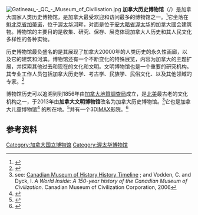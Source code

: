 [[File:Gatineau_-_QC_-_Museum_of_Civilisation.jpg|thumb]]
'''加拿大历史博物馆'''（{{lang-en|Canadian Museum of History}}/{{lang-fr|Musée canadien de l'histoire}}）是加拿大国家人类历史博物馆，是加拿大最受欢迎和访问最多的博物馆之一。<ref>{{cite press release
|url=http://www.civilization.ca/cmc/media/press-releases/year-2006/canadas-most-visited-museum-celebrates-150th-anniversary
|title=Canada's most visited museum celebrates 150th anniversary
|publisher=Canadian Museum of Civilization
|date=2006-05-10
|accessdate=2006-07-06
|archive-date=2011-01-05
|archive-url=https://web.archive.org/web/20110105183147/http://www.civilization.ca/cmc/media/press-releases/year-2006/canadas-most-visited-museum-celebrates-150th-anniversary
|dead-url=no
}}</ref>它坐落在[[魁北克省|魁北克省]][[加蒂诺|加蒂诺]]，位于[[渥太华河|渥太华河]]畔，对面是位于[[安大略省|安大略省]][[渥太华|渥太华]]的加拿大國会建筑物。博物馆的主要目的是收集、研究、保存、展览体现加拿大人历史和其人民文化多样性的各种实物。

历史博物馆最负盛名的是其展现了加拿大20000年的人类历史的永久性画廊，以及它的建筑和河滨。博物馆还有一个不断变化的特殊展览，内容为加拿大的主题扩展，并探索其他过去和现在的文化和文明。文明博物馆也是一个重要的研究机构。其专业工作人员包括加拿大历史学、考古学、民族学、民俗文化、以及其他领域的专家。<ref>{{cite web |author=Pierre Pontbriand |url=http://www.thecanadianencyclopedia.com/index.cfm?PgNm=TCE&Params=A1ARTA0001311 |title=The Canadian Encyclopedia |publisher=The Canadian Encyclopedia |date= |accessdate=2011-04-24 |archive-date=2011-06-08 |archive-url=https://web.archive.org/web/20110608125154/http://www.thecanadianencyclopedia.com/index.cfm?PgNm=TCE&Params=A1ARTA0001311 |dead-url=no }}</ref>

博物馆历史可以追溯到到1856年由[[加拿大地質調查局|加拿大地質調查局]]成立，是[[北美|北美]]最古老的文化机构之一，于2013年由'''加拿大文明博物馆'''改名为加拿大历史博物馆。<ref>see: [http://www.historymuseum.ca/about/history-timeline/ Canadian Museum of History History Timeline] {{Wayback|url=http://www.historymuseum.ca/about/history-timeline/ |date=20170916194050 }}; and Vodden, C. and Dyck, I. ''A World Inside: A 150-year history of the Canadian Museum of Civilization''. Canadian Museum of Civilization Corporation, 2006</ref>它也是加拿大儿童博物馆<ref>{{cite web |url=http://www.civilization.ca/cmc/index_e.aspx?DetailID=20063 |title=Canadian Children's Museum |language=fr |publisher=Civilization.ca |date= |accessdate=2011-04-24 |archive-date=2009-03-31 |archive-url=https://web.archive.org/web/20090331180631/http://www.civilization.ca/cmc/index_e.aspx?DetailID=20063 |dead-url=no }}</ref> 的所在地。<ref>{{cite web |url=http://www.civilization.ca/cmc/index_e.aspx?DetailID=185 |title=Canadian Postal Museum |language=fr |publisher=Civilization.ca |date= |accessdate=2011-04-24 |archive-date=2009-02-01 |archive-url=https://web.archive.org/web/20090201120057/http://civilization.ca/cmc/index_e.aspx?detailID=185 |dead-url=no }}</ref>并有一个3D[[IMAX|IMAX]]影院。<ref>{{cite web |url=http://www.civilization.ca/imax |title=IMAX Theatre with 3D capacity |language=fr |publisher=Civilization.ca |date= |accessdate=2011-04-24 |archive-date=2011-05-25 |archive-url=https://web.archive.org/web/20110525011033/http://www.civilization.ca/imax/ |dead-url=no }}</ref>

==参考资料==
{{reflist}}

{{Authority control}}
[[Category:加拿大国立博物馆|Category:加拿大国立博物馆]]
[[Category:渥太华博物馆|Category:渥太华博物馆]]